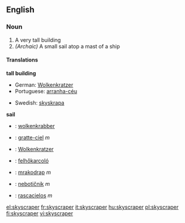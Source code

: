 ==English==
===Noun===

# A very tall building
# ''(Archaic)'' A small sail atop a mast of a ship

====Translations====
'''tall building'''
{{top}}
*German: [[Wolkenkratzer]] {{m}}
*Portuguese: [[arranha-céu]] {{m}}
{{mid}}
*Swedish: [[skyskrapa]] {{c}}
{{bottom}}

'''sail'''
{{top}}
{{mid}}
{{bottom}}

{{checktrans}}
*{{ttbc|Dutch}}: [[wolkenkrabber]]
*{{ttbc|French}}: [[gratte-ciel]] ''m''
*{{ttbc|German}}: [[Wolkenkratzer]] {{m}}
*{{ttbc|Hungarian}}: [[felhőkarcoló]]
*{{ttbc|Slovak}}: [[mrakodrap#Slovak|mrakodrap]] ''m''
*{{ttbc|Slovene}}: [[nebotičnik]] ''m''
*{{ttbc|Spanish}}: [[rascacielos]] ''m''

[[el:skyscraper]]
[[fr:skyscraper]]
[[it:skyscraper]]
[[hu:skyscraper]]
[[pl:skyscraper]]
[[fi:skyscraper]]
[[vi:skyscraper]]
